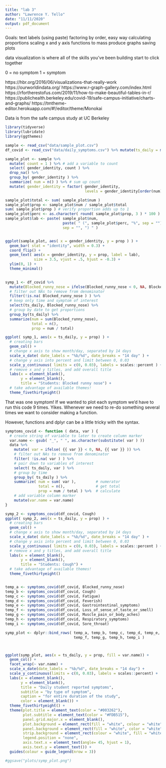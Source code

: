 ```yaml
---
title: "lab 3"
author: "Lawrence Y. Tello"
date: "11/11/2020"
output: pdf_document
---
```


Goals:
text labels (using paste)
factoring by order, easy way
calculating proportions
scaling x and y axis
functions to mass produce graphs
saving plots

data visualization is where all of the skills you've been building start to click together

0 = no symptom
1 = symptom

https://hbr.org/2016/06/visualizations-that-really-work
https://ourworldindata.org/
https://www.r-graph-gallery.com/index.html
https://rfortherestofus.com/2019/11/how-to-make-beautiful-tables-in-r/
https://publichealth.berkeley.edu/covid-19/safe-campus-initiative/charts-and-graphs/
https://tmtheme-editor.herokuapp.com/#!/editor/theme/Monokai

Data is from the safe campus study at UC Berkeley

```r
library(tidyverse)
library(lubridate)
library(ggthemes)

sample <- read_csv("data/sample_plot.csv")
df_covid <- read_csv("data/daily_symptoms.csv") %>% mutate(ts_daily = mdy(ts_daily))
```

```r
sample_plot <- sample %>%
  mutate( count = 1 ) %>% # add a variable to count
  select( gender_identity, count ) %>%
  drop_na() %>%
  group_by( gender_identity ) %>%
  summarize( num = n() ) %>% # sum up count 
  mutate( gender_identity = factor( gender_identity, 
                                    levels = gender_identity[order(num)]))

sample_plot$total <- sum( sample_plot$num )
sample_plot$prop <- sample_plot$num / sample_plot$total
sum( sample_plot$prop ) # verify proportion adds up to 1
sample_plot$perc <- as.character( round( sample_plot$prop, 3 ) * 100 )
sample_plot$lab <- paste( sample_plot$num, 
                          paste( " (", sample_plot$perc, "%", sep = ""), 
                          sep = "", ") " )


ggplot(sample_plot, aes( x = gender_identity, y = prop ) ) + 
  geom_bar( stat = "identity", width = 0.3) +
  coord_flip() +
  geom_text( aes(x = gender_identity, y = prop, label = lab),
             size = 3.5, vjust = .5, hjust = -0.3) + 
  ylim(0, 1) +
  theme_minimal()
  
```


```r
symp_1 <- df_covid %>%
  mutate(Blocked_runny_nose = ifelse(Blocked_runny_nose < 0, NA, Blocked_runny_nose)) %>%
  # filter out NAs to remove from denominator
  filter(!is.na( Blocked_runny_nose ) ) %>%
  # keep only time and symptom of interest
  select(ts_daily, Blocked_runny_nose) %>%
  # group by date to get proportions
  group_by(ts_daily) %>%
  summarize(num = sum(Blocked_runny_nose),
            total = n(),
            prop = num / total) 

ggplot( symp_1, aes(x = ts_daily, y = prop) ) +
  # creating bars
  geom_col() +
  # change x axis to show month/day, separated by 14 days
  scale_x_date( date_labels = "%b/%d", date_breaks = "14 day" ) +
  # change y axis into percent and limit between 0, 0.03
  scale_y_continuous( limits = c(0, 0.03), labels = scales::percent ) +
  # remove x and y titles, and add overall title
  labs(x = element_blank(),
       y = element_blank(),
       title = "Students: Blocked runny nose") +
  # take advantage of available themes!
  theme_fivethirtyeight()
```

That was one symptom! If we wanted to plot each symptom we'd have to run this code 9 times. Yikes. Whenever we need to re-do something several times we want to consider making a function.

However, functions and dplyr can be a little tricky with the syntax.

```r
symptoms_covid <- function ( data, var ) {
  # create string of variable to later to create column marker
  var.name <- gsub( "_", " ", as.character(substitute( var ) ))
  data %>%
    mutate( var = ifelse( {{ var }} < 0, NA, {{ var }} )) %>%
    # filter out NAs to remove from denominator
    filter( !is.na( var ) ) %>%
    # pair down to variables of interest
    select( ts_daily, var ) %>%
    # group by time
    group_by( ts_daily ) %>%
    summarize( num = sum( var ),         # numerator
               total = n(),              # get total
               prop = num / total ) %>%  # calculate
    # add variable column marker
    mutate(var.name = var.name)
}

symp_2 <- symptoms_covid(df_covid, Cough)
ggplot( symp_2, aes(x = ts_daily, y = prop) ) +
  # creating bars
  geom_col() +
  # change x axis to show month/day, separated by 14 days
  scale_x_date( date_labels = "%b/%d", date_breaks = "14 day" ) +
  # change y axis into percent and limit between 0, 0.03
  scale_y_continuous( limits = c(0, 0.03), labels = scales::percent ) +
  # remove x and y titles, and add overall title
  labs(x = element_blank(),
       y = element_blank(),
       title = "Students: Cough") +
  # take advantage of available themes!
  theme_fivethirtyeight()


temp_a <- symptoms_covid(df_covid, Blocked_runny_nose)
temp_b <- symptoms_covid(df_covid, Cough)
temp_c <- symptoms_covid(df_covid, Fatigue)
temp_d <- symptoms_covid(df_covid, Feverish)
temp_e <- symptoms_covid(df_covid, Gastrointestinal_symptoms)
temp_f <- symptoms_covid(df_covid, Loss_of_sense_of_taste_or_smell)
temp_g <- symptoms_covid(df_covid, Muscle_pain_or_body_aches)
temp_h <- symptoms_covid(df_covid, Respiratory_symptoms)
temp_i <- symptoms_covid(df_covid, Sore_throat)

symp_plot <- dplyr::bind_rows( temp_a, temp_b, temp_c, temp_d, temp_e,
                               temp_f, temp_g, temp_h, temp_i )



ggplot(symp_plot, aes(x = ts_daily, y = prop, fill = var.name)) +
  geom_col() +
  facet_wrap(~ var.name) +
  scale_x_date(date_labels = "%b/%d", date_breaks = "14 day") +
  scale_y_continuous(limits = c(0, 0.03), labels = scales::percent) +
  labs(x = element_blank(), 
       y = element_blank(), 
       title = "Daily student reported symptoms",
       subtitle = "by type of symptom",
       caption = "for entire duration of the study",
       color = element_blank()) +
  theme_fivethirtyeight() +
  theme(plot.title = element_text(color = "#003262"),
        plot.subtitle = element_text(color = "#FDB515"),
        panel.grid.major.x = element_blank(),
        plot.background = element_rect(fill = "white", colour = "white"),
        panel.background = element_rect(fill = "white", color = "white"),
        strip.background = element_rect(colour = "white", fill = "white"),
        legend.position = "none",
        axis.text.x = element_text(angle= 45, hjust = 1),
        axis.text.y = element_text()) +
  guides(colour = guide_legend(nrow = 3)) 

#ggsave("plots/symp_plot.png")
```

